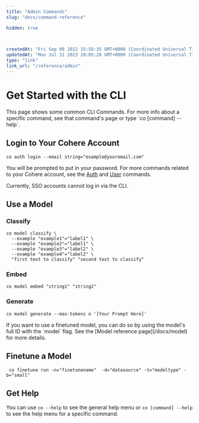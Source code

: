 ```yaml
---
title: "Admin Commands"
slug: "docs/command-reference"

hidden: true
 


createdAt: "Fri Sep 09 2022 15:58:35 GMT+0000 (Coordinated Universal Time)"
updatedAt: "Mon Jul 31 2023 20:05:28 GMT+0000 (Coordinated Universal Time)"
type: "link"
link_url: "/reference/admin"
---
```

# Get Started with the CLI

<Note> 
This page shows some common CLI Commands. For more info about a specific command, see that command's page or type `co [command] --help`.
</Note>

## Login to Your Cohere Account

```
co auth login --email string="example@youremail.com"
```

You will be prompted to put in your password. For more commands related to your Cohere account, see the [Auth](/docs/auth) and [User](/docs/user) commands.

<Info> 
Currently, SSO accounts cannot log in via the CLI.
</Info>

## Use a Model

### Classify

```
co model classify \
  --example "example1"="label1" \
  --example "example2"="label1" \
  --example "example3"="label2" \
  --example "example4"="label2" \
  "first text to classify" "second text to classify"
```

### Embed

```
co model embed "string1" "string2"
```

### Generate

```
co model generate --max-tokens n '[Your Prompt Here]'
```

<Note title="Using Finetuned Models in the CLI">  
 If you want to use a finetuned model, you can do so by using the model's full ID with the `model` flag. See the [Model reference page](/docs/model) for more details.
</Note>

## Finetune a Model

```
 co finetune run -n="finetunename"  -d="datasource" -t="modeltype" -b="small"
```

## Get Help

You can use `co --help` to see the general help menu or `co [command] --help` to see the help menu for a specific command.

